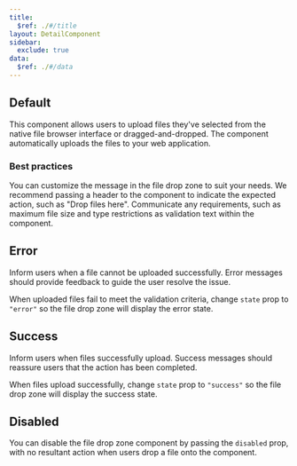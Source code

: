```yaml
---
title:
  $ref: ./#/title
layout: DetailComponent
sidebar:
  exclude: true
data:
  $ref: ./#/data
---
```


<LivePreviewControls>
  <LivePreview componentName="file-drop-zone" exampleName="Default">

## Default

This component allows users to upload files they've selected from the native file browser interface or dragged-and-dropped. The component automatically uploads the files to your web application.

### Best practices

You can customize the message in the file drop zone to suit your needs. We recommend passing a header to the component to indicate the expected action, such as "Drop files here". Communicate any requirements, such as maximum file size and type restrictions as validation text within the component.

  </LivePreview>
  <LivePreview componentName="file-drop-zone" exampleName="Error">

## Error

Inform users when a file cannot be uploaded successfully. Error messages should provide feedback to guide the user resolve the issue.

When uploaded files fail to meet the validation criteria, change `state` prop to `"error"` so the file drop zone will display the error state.

  </LivePreview>
  <LivePreview componentName="file-drop-zone" exampleName="Success">

## Success

Inform users when files successfully upload. Success messages should reassure users that the action has been completed.

When files upload successfully, change `state` prop to `"success"` so the file drop zone will display the success state.

  </LivePreview>
  <LivePreview componentName="file-drop-zone" exampleName="Disabled">

## Disabled

You can disable the file drop zone component by passing the `disabled` prop, with no resultant action when users drop a file onto the component.

  </LivePreview>

</LivePreviewControls>
